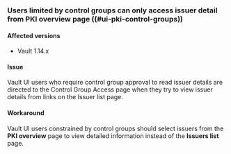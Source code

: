 ### Users limited by control groups can only access issuer detail from PKI overview page ((#ui-pki-control-groups))

#### Affected versions

- Vault 1.14.x

#### Issue

Vault UI users who require control group approval to read issuer details are
directed to the Control Group Access page when they try to view issuer details
from links on the Issuer list page.

#### Workaround

Vault UI users constrained by control groups should select issuers from the
**PKI overview** page to view detailed information instead of the
**Issuers list** page.